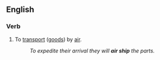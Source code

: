 {{also|airship}}
==English==

===Verb===
{{en-verb}}

# {{lb|en|transitive}} To [[transport]] ([[goods]]) by [[air]].
#: ''To expedite their arrival they will '''air ship''' the parts.''
